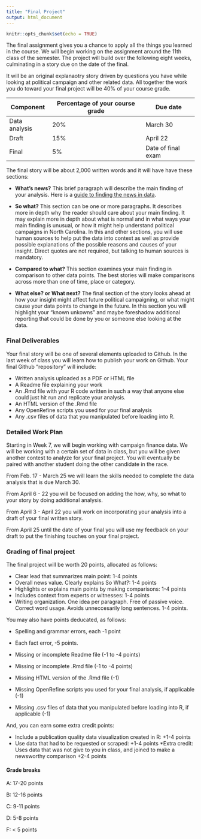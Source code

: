 ```yaml
---
title: "Final Project"
output: html_document
---
```


```r
knitr::opts_chunk$set(echo = TRUE)
```
The final assignment gives you a chance to apply all the things you learned in the course. We will begin working on the assignment around the 11th class of the semester. The project will build over the following eight weeks, culminating in a story due on the date of the final.

It will be an original explanaotry story driven by questions you have while looking at political campaign and other related data. All together the work you do toward your final project will be 40% of your course grade.


|Component|Percentage of your course grade|Due date
|----------|------------------------|--------------
|Data analysis|20%|March 30
|Draft|15%|April 22
|Final|5%| Date of final exam


The final story will be about 2,000 written words and it will have have these sections:

* **What's news?** This brief paragraph will describe the main finding of your analysis. Here is a [guide to finding the news in data](http://multimedia.jmc.uiowa.edu/fall2012/files/2012/08/rt-m2-tipsheet.pdf).

* **So what?** This section can be one or more paragraphs. It describes more in depth why the reader should care about your main finding. It may explain more in depth about what is normal and in what ways your main finding is unusual, or how it might help understand political campaigns in North Carolina.
In this and other sections, you will use human sources to help put the data into context as well as provide possible explanations of the possible reasons and causes of your insight. Direct quotes are not required, but talking to human sources is mandatory. 

* **Compared to what?** This section examines your main finding in comparison to other data points. The best stories will make comparisons across more than one of time, place or category.

* **What else? or What next?** The final section of the story looks ahead at how your insight might affect future political campaigning, or what might cause your data points to change in the future. In this section you will highlight your "known unkowns" and maybe foreshadow additional reporting that could be done by you or someone else looking at the data.


### Final Deliverables
Your final story will be one of several elements uploaded to Github. In the last week of class you will learn how to publish your work on Github. Your final Github "repository" will include:

* Written analysis uploaded as a PDF or HTML file
* A Readme file explaining your work
* An .Rmd file with your R code written in such a way that anyone else could just hit run and replicate your analysis.
* An HTML version of the .Rmd file
* Any OpenRefine scripts you used for your final analysis
* Any .csv files of data that you manipulated before loading into R.



### Detailed Work Plan
Starting in Week 7, we will begin working with campaign finance data. We will be working with a certain set of data in class, but you will be given another contest to analyze for your final project. You will eventually be paired with another student doing the other candidate in the race. 

From Feb. 17 - March 25 we will learn the skills needed to complete the data analysis that is due March 30. 

From April 6 - 22 you will be focused on adding the how, why, so what to your story by doing additional analysis.

From April 3 - April 22 you will work on incorporating your analysis into a draft of your final written story. 

From April 25  until the date of your final you will use my feedback on your draft to put the finishing touches on your final project. 

### Grading of final project
The final project will be worth 20 points, allocated as follows:

* Clear lead that summarizes main point: 1-4 points
* Overall news value. Clearly explains So What?: 1-4 points
* Highlights or explains main points by making comparisons: 1-4 points
* Includes context from experts or witnesses: 1-4 points
* Writing organization. One idea per paragraph. Free of passive voice. Correct word usage. Avoids unneccesarily long sentences. 1-4 points.

You may also have points deducated, as follows:

* Spelling and grammar errors, each -1 point
* Each fact error, -5 points.

* Missing or incomplete Readme file (-1 to -4 points)
* Missing or incomplete .Rmd file  (-1 to -4 points)
* Missing HTML version of the .Rmd file (-1)
* Missing OpenRefine scripts you used for your final analysis, if applicable (-1)
* Missing .csv files of data that you manipulated before loading into R, if applicable (-1)

And, you can earn some extra credit points:

* Include a publication quality data visualization created in R: +1-4 points
* Use data that had to be requested or scraped: +1-4 points
*Extra credit: Uses data that was not give to you in class, and joined to make a newsworthy comparison +2-4 points

#### Grade breaks
A: 17-20 points

B: 12-16 points

C: 9-11 points

D: 5-8 points

F: < 5 points








